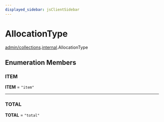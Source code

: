 ```yaml
---
displayed_sidebar: jsClientSidebar
---
```



# AllocationType

[admin/collections](../../modules/admin_collections.mdx).[internal](../../admin_collections/modules/admin_collections.internal.mdx).AllocationType

## Enumeration Members

### ITEM

 **ITEM** = ``"item"``

___

### TOTAL

 **TOTAL** = ``"total"``
